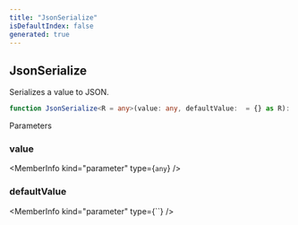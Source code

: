```yaml
---
title: "JsonSerialize"
isDefaultIndex: false
generated: true
---
```



<!-- This file was generated from the CommandKit source. Do not modify. Instead, re-run the "docgen" script -->


## JsonSerialize

<GenerationInfo sourceFile="packages/commandkit/src/utils/utilities.ts" sourceLine="143" packageName="commandkit" />

Serializes a value to JSON.

```ts title="Signature"
function JsonSerialize<R = any>(value: any, defaultValue:  = {} as R): R
```
Parameters

### value

<MemberInfo kind="parameter" type={`any`} />

### defaultValue

<MemberInfo kind="parameter" type={``} />

